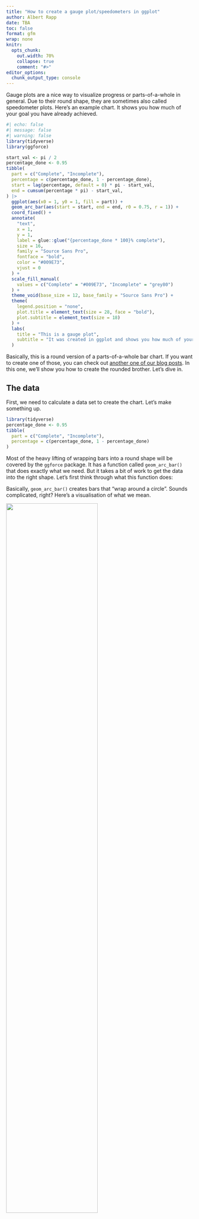 ```yaml
---
title: "How to create a gauge plot/speedometers in ggplot"
author: Albert Rapp
date: TBA
toc: false
format: gfm
wrap: none
knitr:
  opts_chunk:
    out.width: 70%
    collapse: true
    comment: "#>"
editor_options: 
  chunk_output_type: console
---
```


Gauge plots are a nice way to visualize progress or parts-of-a-whole in general.
Due to their round shape, they are sometimes also called speedometer plots.
Here's an example chart.
It shows you how much of your goal you have already achieved.

```r
#| echo: false
#| message: false
#| warning: false
library(tidyverse)
library(ggforce)

start_val <- pi / 2
percentage_done <- 0.95
tibble(
  part = c("Complete", "Incomplete"),
  percentage = c(percentage_done, 1 - percentage_done),
  start = lag(percentage, default = 0) * pi - start_val,
  end = cumsum(percentage * pi) - start_val,
) |>
  ggplot(aes(x0 = 1, y0 = 1, fill = part)) +
  geom_arc_bar(aes(start = start, end = end, r0 = 0.75, r = 1)) +
  coord_fixed() +
  annotate(
    "text",
    x = 1,
    y = 1,
    label = glue::glue("{percentage_done * 100}% complete"),
    size = 16,
    family = "Source Sans Pro",
    fontface = "bold",
    color = "#009E73",
    vjust = 0
  ) +
  scale_fill_manual(
    values = c("Complete" = "#009E73", "Incomplete" = "grey80")
  ) +
  theme_void(base_size = 12, base_family = "Source Sans Pro") +
  theme(
    legend.position = "none",
    plot.title = element_text(size = 28, face = "bold"),
    plot.subtitle = element_text(size = 18)
  ) +
  labs(
    title = "This is a gauge plot",
    subtitle = "It was created in ggplot and shows you how much of your goal\nyou have already achieved."
  )
```

Basically, this is a round version of a parts-of-a-whole bar chart.
If you want to create one of those, you can check out [another one of our blog posts](https://rfortherestofus.com/2023/12/part-of-a-whole-bars).
In this one, we'll show you how to create the rounded brother.
Let's dive in.

## The data

First, we need to calculate a data set to create the chart.
Let's make something up.

```r
library(tidyverse)
percentage_done <- 0.95
tibble(
  part = c("Complete", "Incomplete"),
  percentage = c(percentage_done, 1 - percentage_done)
)
```

Most of the heavy lifting of wrapping bars into a round shape will be covered by the `ggforce` package.
It has a function called `geom_arc_bar()` that does exactly what we need.
But it takes a bit of work to get the data into the right shape.
Let's first think through what this function does:

Basically, `geom_arc_bar()` creates bars that "wrap around a circle".
Sounds complicated, right?
Here's a visualisation of what we mean.

![](bars_wrapped_around_circle.png){width="70%"}

See how the bars are wrapped around the black circle I included?
That's what `geom_arc_bar()` does.
But we also have to tell it the start and end points of each bar.
Here's the same visual again but with red arrows that indicate the start and end points.

![](bars_wrapped_around_circle_with_arrows.png){width="70%"}

To calculate these start and end points, we actually have to do some math.
What we need to know for that is that the start and endpoints are given as angles.
Commonly, angles are given in degree so that a circle has 360 degree.
But it's also very common to instead use the unit "radians
 .
In this unit, a circle has $2 \pi$ radians.
Consequently, half a circle  has $\pi$ radians.
So, we can calculate the necessary angles as fractions of $\pi$ by multiplying the percentages with pi.

```r
tibble(
  part = c("Complete", "Incomplete"),
  percentage = c(percentage_done, 1 - percentage_done),
  start = percentage * pi
)
```

But we want the first bar to start at angle zero.
So let's modify our calculation.

```r
tibble(
  part = c("Complete", "Incomplete"),
  percentage = c(percentage_done, 1 - percentage_done),
  start = lag(percentage, default = 0) * pi
)
```

That's better.
Now we have to compute the end angles too.
This means that we have to add the start angles to the percentages (multiplied by $\pi$).

```r
fake_dat <- tibble(
  part = c("Complete", "Incomplete"),
  percentage = c(percentage_done, 1 - percentage_done),
  start = lag(percentage, default = 0) * pi,
  end = start + percentage * pi
)
fake_dat
```


## Creating curved bars

Nice.
We have all the data we need.
Time to send this to ggplot.
Let me just show you the code and then I'll explain.

```r
library(ggforce)
fake_dat |>
  ggplot() +
  geom_arc_bar(
    aes(
      x0 = 1, # x-center of circle
      y0 = 1, # y-center of circle
      fill = part, # fill color
      start = start, # start angle
      end = end, # end angle
      r0 = 0.75, # inner radius
      r = 1 # outer radius
    )
  ) +
  coord_fixed()
```



As you can see this code created the curved bar chart.
Right now, it's not oriented correctly but we can turn that really easily in a bit.
What's probably more interesting is to understand what `x0` `y0`, `r0` and `r` inside of the `aes()` of `geom_arc_bar()` do.
Thus, let me explain:

- The `x0` and `y0` arguments define the center of the circle around which the bars are wrapped.

- And `r0` and `r` define the inner and outer radius of the bars.

*"The inner and outer what?"*, I can hear you say.
Let me clarify:
You see, just like we've seen that the bars wrap around a circle, we can also describe the thickness of the bars with a second circle.
Basically, the bars are the result of cutting out the smaller circle out of the larger one.
Here's an image of that.
The Blue circle has the larger radius `r` and the black one has the smaller radius `r0`.
The red arrows indicate our previous start and end points (which I've just left in the image for reference).

![](circle_in_circle.png){width="70%"}


Finally, `coord_equal()` makes sure that the x and y axis are scaled equally.
This way, the circle doesn't look like an ellipse and like a circle instead.
Now all that's left to do is to turn the chart so that the bars are oriented correctly.
We do that by shifting the start and end angles by a quarter of a full circle ($\pi / 2$).

```r
gauge_plot <- fake_dat |>
  ggplot() +
  geom_arc_bar(
    aes(
      x0 = 1,
      y0 = 1,
      fill = part,
      start = start - pi / 2,
      end = end - pi / 2,
      r0 = 0.75,
      r = 1
    )
  ) +
  coord_fixed()
gauge_plot
```

## Add a label

Excellent!
We have our speedometer.
Time to add descriptive labels to it.
We can to that with `annotate()` and `labs()`.
The annotation will be a little bit too large right now but that will be fixed once we get rid of the legend.

```r
labeled_gauge_plot <- gauge_plot +
  annotate(
    "text",
    x = 1,
    y = 1,
    label = glue::glue("{percentage_done * 100}% complete"),
    size = 16,
    family = "Source Sans Pro",
    fontface = "bold",
    color = "#009E73",
    vjust = 0
  ) +
  labs(
    title = "This is a gauge plot",
    subtitle = "It was created in ggplot and shows you how much of your goal\nyou have already achieved."
  )
labeled_gauge_plot
```

If you've never used `annotate()` before, it's very similar to using `geom_text()`.
But there's a subtle difference which makes it perfect for adding one-off labels like we have here.
If you want to read up on the difference, you can check out [one of our previous blog posts](https://rfortherestofus.com/2023/10/annotate-vs-geoms).


## Add some styling

Finally, let's add some styling to the chart.
Here, we just remove all the of the grid lines with `theme_void()`.
Also, we should increase the font sizes as well.
That's why we modify the texts in a `theme()` call.
And while we're in that layer, we can also remove the legend.

```r
themed_gauge_plot <- labeled_gauge_plot +
  theme_void() +
  theme(
    legend.position = "none",
    plot.title = element_text(
      family = "Source Sans Pro", size = 28, face = "bold"
    ),
    plot.subtitle = element_text(family = "Source Sans Pro", size = 18)
  )
themed_gauge_plot
```

We're almost done!
All that's left to do is to change the colors.
We do that with `scale_fill_manual()`.

```r
themed_gauge_plot +
  scale_fill_manual(
    values = c("Complete" = "#009E73", "Incomplete" = "grey80")
  )
```


Perfect!
This completes our gauge plot 🥳.
Hopefully, we managed to explain the math parts of this blog post well enough to make it understandable.
If not, feel free to leave us a comment.
We're always happy to hear from you.
And with that we have concluded our blog post.
Enjoy the rest of your day and see you next time 👋.

